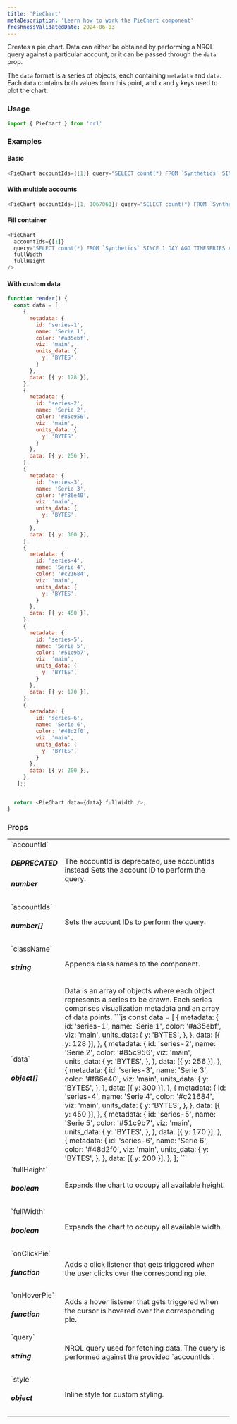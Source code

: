 ```yaml
---
title: 'PieChart'
metaDescription: 'Learn how to work the PieChart component'
freshnessValidatedDate: 2024-06-03
---
```


Creates a pie chart. Data can either be obtained by performing a NRQL query against a particular account, or it can be passed through the `data` prop.

The `data` format is a series of objects, each containing `metadata` and `data`. Each `data` contains both values from this point, and `x` and `y` keys used to plot the chart.

### Usage

```js
import { PieChart } from 'nr1'
```



### Examples

#### Basic

```js
<PieChart accountIds={[1]} query="SELECT count(*) FROM `Synthetics` SINCE 1 DAY AGO TIMESERIES AUTO FACET jobType" />
```



#### With multiple accounts

```js
<PieChart accountIds={[1, 1067061]} query="SELECT count(*) FROM `Synthetics` SINCE 1 DAY AGO TIMESERIES AUTO FACET jobType" />
```



#### Fill container

```js
<PieChart
  accountIds={[1]}
  query="SELECT count(*) FROM `Synthetics` SINCE 1 DAY AGO TIMESERIES AUTO FACET jobType"
  fullWidth
  fullHeight
/>
```



#### With custom data

```js
function render() {
  const data = [
     {
       metadata: {
         id: 'series-1',
         name: 'Serie 1',
         color: '#a35ebf',
         viz: 'main',
         units_data: {
           y: 'BYTES',
         }
       },
       data: [{ y: 128 }],
     },
     {
       metadata: {
         id: 'series-2',
         name: 'Serie 2',
         color: '#85c956',
         viz: 'main',
         units_data: {
           y: 'BYTES',
         }
       },
       data: [{ y: 256 }],
     },
     {
       metadata: {
         id: 'series-3',
         name: 'Serie 3',
         color: '#f86e40',
         viz: 'main',
         units_data: {
           y: 'BYTES',
         }
       },
       data: [{ y: 300 }],
     },
     {
       metadata: {
         id: 'series-4',
         name: 'Serie 4',
         color: '#c21684',
         viz: 'main',
         units_data: {
           y: 'BYTES',
         }
       },
       data: [{ y: 450 }],
     },
     {
       metadata: {
         id: 'series-5',
         name: 'Serie 5',
         color: '#51c9b7',
         viz: 'main',
         units_data: {
           y: 'BYTES',
         }
       },
       data: [{ y: 170 }],
     },
     {
       metadata: {
         id: 'series-6',
         name: 'Serie 6',
         color: '#48d2f0',
         viz: 'main',
         units_data: {
           y: 'BYTES',
         }
       },
       data: [{ y: 200 }],
     },
   ];;


  return <PieChart data={data} fullWidth />;
}
```



### Props

<table>
    <tbody>
        <tr>
            <td>`accountId` <h5>DEPRECATED</h5> <h5>number</h5></td>
            <td><Callout variant='caution' title='Due November 1st, 2022' > The accountId is deprecated, use accountIds instead </Callout>Sets the account ID to perform the query.</td>
        </tr>
        <tr>
            <td>`accountIds` <h5>number[]</h5></td>
            <td>Sets the account IDs to perform the query.</td>
        </tr>
        <tr>
            <td>`className` <h5>string</h5></td>
            <td>Appends class names to the component.</td>
        </tr>
        <tr>
            <td>`data` <h5>object[]</h5></td>
            <td>Data is an array of objects where each object represents a series to be drawn. Each series comprises visualization metadata and an array of data points.
```js 
const data = [
  {
    metadata: {
      id: 'series-1',
      name: 'Serie 1',
      color: '#a35ebf',
      viz: 'main',
      units_data: {
        y: 'BYTES',
      },
    },
    data: [{ y: 128 }],
  },
  {
    metadata: {
      id: 'series-2',
      name: 'Serie 2',
      color: '#85c956',
      viz: 'main',
      units_data: {
        y: 'BYTES',
      },
    },
    data: [{ y: 256 }],
  },
  {
    metadata: {
      id: 'series-3',
      name: 'Serie 3',
      color: '#f86e40',
      viz: 'main',
      units_data: {
        y: 'BYTES',
      },
    },
    data: [{ y: 300 }],
  },
  {
    metadata: {
      id: 'series-4',
      name: 'Serie 4',
      color: '#c21684',
      viz: 'main',
      units_data: {
        y: 'BYTES',
      },
    },
    data: [{ y: 450 }],
  },
  {
    metadata: {
      id: 'series-5',
      name: 'Serie 5',
      color: '#51c9b7',
      viz: 'main',
      units_data: {
        y: 'BYTES',
      },
    },
    data: [{ y: 170 }],
  },
  {
    metadata: {
      id: 'series-6',
      name: 'Serie 6',
      color: '#48d2f0',
      viz: 'main',
      units_data: {
        y: 'BYTES',
      },
    },
    data: [{ y: 200 }],
  },
];
```
            </td>
        </tr>
        <tr>
            <td>`fullHeight` <h5>boolean</h5></td>
            <td>Expands the chart to occupy all available height.</td>
        </tr>
        <tr>
            <td>`fullWidth` <h5>boolean</h5></td>
            <td>Expands the chart to occupy all available width.</td>
        </tr>
        <tr>
            <td>`onClickPie` <h5>function</h5></td>
            <td>Adds a click listener that gets triggered when the user clicks over the corresponding pie.</td>
        </tr>
        <tr>
            <td>`onHoverPie` <h5>function</h5></td>
            <td>Adds a hover listener that gets triggered when the cursor is hovered over the corresponding pie.</td>
        </tr>
        <tr>
            <td>`query` <h5>string</h5></td>
            <td>NRQL query used for fetching data. The query is performed against the provided `accountIds`.</td>
        </tr>
        <tr>
            <td>`style` <h5>object</h5></td>
            <td>Inline style for custom styling.</td>
        </tr>
    </tbody>
</table>